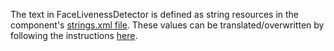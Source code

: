 The text in FaceLivenessDetector is defined as string resources in the component's [strings.xml file](https://github.com/aws-amplify/amplify-ui-android/blob/main/liveness/src/main/res/values/strings.xml). These values can be translated/overwritten by following the instructions [here](https://developer.android.com/guide/topics/resources/localization#creating-alternatives).

